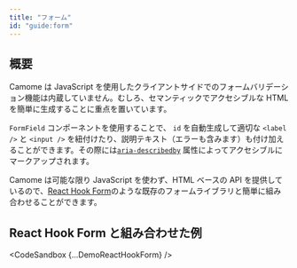 ```yaml
---
title: "フォーム"
id: "guide:form"
---
```



## 概要

Camome は JavaScript を使用したクライアントサイドでのフォームバリデーション機能は内蔵していません。むしろ、セマンティックでアクセシブルな HTML を簡単に生成することに重点を置いています。

`FormField` コンポーネントを使用することで、 `id` を自動生成して適切な `<label />` と `<input />` を紐付けたり、説明テキスト（エラーも含みます）も付け加えることができます。その際には[`aria-describedby`](https://www.w3.org/TR/wai-aria-1.1/#aria-describedby) 属性によってアクセシブルにマークアップされます。

Camome は可能な限り JavaScript を使わず、HTML ベースの API を提供しているので、[React Hook Form](https://react-hook-form.com/)のような既存のフォームライブラリと簡単に組み合わせることができます。

## React Hook Form と組み合わせた例

<CodeSandbox {...DemoReactHookForm} />
